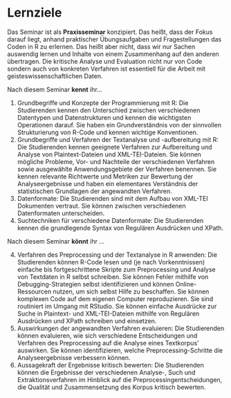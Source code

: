 # Lernziele {-} 


Das Seminar ist als **Praxisseminar** konzipiert. Das heißt, dass der Fokus darauf liegt, anhand praktischer Übungsaufgaben und Fragestellungen das Coden in R zu erlernen. Das heißt aber nicht, dass wir nur Sachen auswendig lernen und Inhalte von einem Zusammenhang auf den anderen übertragen. Die kritische Analyse und Evaluation nicht nur von Code sondern auch von konkreten Verfahren ist essentiell für die Arbeit mit geisteswissenschaftlichen Daten.


Nach diesem Seminar **kennt** ihr... 

1. Grundbegriffe und Konzepte der Programmierung mit R: Die Studierenden kennen den Unterschied zwischen verschiedenen Datentypen und Datenstrukturen und kennen die wichtigsten Operationen darauf. Sie haben ein Grundverständnis von der sinnvollen Strukturierung von R-Code und kennen wichtige Konventionen. 
2. Grundbegriffe und Verfahren der Textanalyse und -aufbereitung mit R: Die Studierenden kennen geeignete Verfahren zur Aufbereitung und Analyse von Plaintext-Dateien und XML-TEI-Dateien. Sie können mögliche Probleme, Vor- und Nachteile der verschiedenen Verfahren sowie ausgewählte Anwendungsgebiete der Verfahren benennen. Sie kennen relevante Richtwerte und Metriken zur Bewertung der Analyseergebnisse und haben ein elementares Verständnis der statistischen Grundlagen der angewandten Verfahren. 
3. Datenformate: Die Studierenden sind mit dem Aufbau von XML-TEI Dokumenten vertraut. Sie können zwischen verschiedenen Datenformaten unterscheiden.  
4. Suchtechniken für verschiedene Datenformate: Die Studierenden kennen die grundlegende Syntax von Regulären Ausdrücken und XPath.

Nach diesem Seminar **könnt** ihr ... 

4. Verfahren des Preprocessing und der Textanalyse in R anwenden: Die Studierenden können R-Code lesen und (je nach Vorkenntnissen) einfache bis fortgeschrittene Skripte zum Preprocessing und Analyse von Textdaten in R selbst schreiben. Sie können Fehler mithilfe von Debugging-Strategien selbst identifizieren und können Online-Ressourcen nutzen, um sich selbst Hilfe zu beschaffen. Sie können komplexen Code auf dem eigenen Computer reproduzieren. Sie sind routiniert im Umgang mit RStudio. Sie können einfache Ausdrücke zur Suche in Plaintext- und XML-TEI-Dateien  mithilfe von Regulären Ausdrücken und XPath schreiben und einsetzen. 
6. Auswirkungen der angewandten Verfahren evaluieren: Die Studierenden können  evaluieren, wie sich verschiedene Entscheidungen und Verfahren des Preprocessing auf die Analyse eines Textkorpus' auswirken. Sie können identifizieren, welche  Preprocessing-Schritte die Analyseergebnisse verbessern können. 
7. Aussagekraft der Ergebnisse kritisch bewerten: Die Studierenden können die Ergebnisse der verschiedenen Analyse-, Such und Extraktionsverfahren im Hinblick auf die Preprocessingentscheidungen, die Qualität und Zusammensetzung des Korpus kritisch bewerten. 





